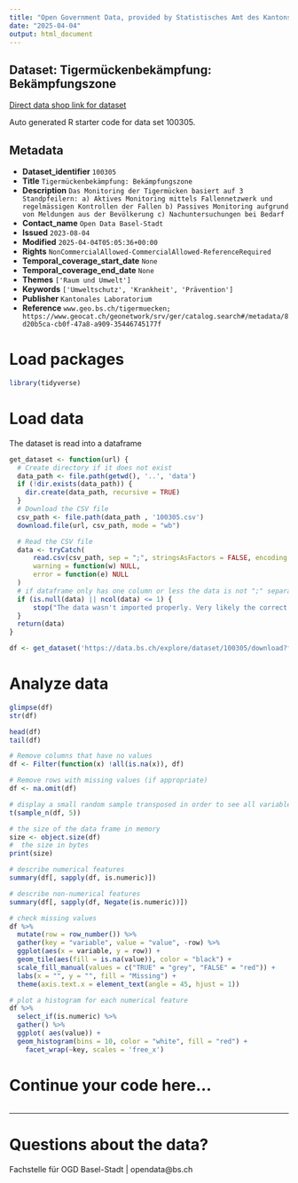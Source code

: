 ```yaml
---
title: "Open Government Data, provided by Statistisches Amt des Kantons Basel-Stadt - Fachstelle OGD"
date: "2025-04-04"
output: html_document
---
```


## Dataset: Tigermückenbekämpfung: Bekämpfungszone

[Direct data shop link for dataset](https://data.bs.ch/explore/dataset/100305)

Auto generated R starter code for data set 100305.

## Metadata

- **Dataset_identifier** `100305`
- **Title** `Tigermückenbekämpfung: Bekämpfungszone`
- **Description** `Das Monitoring der Tigermücken basiert auf 3 Standpfeilern: a) Aktives Monitoring mittels Fallennetzwerk und regelmässigen Kontrollen der Fallen b) Passives Monitoring aufgrund von Meldungen aus der Bevölkerung c) Nachuntersuchungen bei Bedarf`
- **Contact_name** `Open Data Basel-Stadt`
- **Issued** `2023-08-04`
- **Modified** `2025-04-04T05:05:36+00:00`
- **Rights** `NonCommercialAllowed-CommercialAllowed-ReferenceRequired`
- **Temporal_coverage_start_date** `None`
- **Temporal_coverage_end_date** `None`
- **Themes** `['Raum und Umwelt']`
- **Keywords** `['Umweltschutz', 'Krankheit', 'Prävention']`
- **Publisher** `Kantonales Laboratorium`
- **Reference** `www.geo.bs.ch/tigermuecken; https://www.geocat.ch/geonetwork/srv/ger/catalog.search#/metadata/8d20b5ca-cb0f-47a8-a909-35446745177f`


# Load packages

```r

library(tidyverse)
```

# Load data

The dataset is read into a dataframe

```r
get_dataset <- function(url) {
  # Create directory if it does not exist
  data_path <- file.path(getwd(), '..', 'data')
  if (!dir.exists(data_path)) {
    dir.create(data_path, recursive = TRUE)
  }
  # Download the CSV file
  csv_path <- file.path(data_path , '100305.csv')
  download.file(url, csv_path, mode = "wb")

  # Read the CSV file
  data <- tryCatch(
      read.csv(csv_path, sep = ";", stringsAsFactors = FALSE, encoding = "UTF-8"),
      warning = function(w) NULL,
      error = function(e) NULL
  )
  # if dataframe only has one column or less the data is not ";" separated
  if (is.null(data) || ncol(data) <= 1) {
      stop("The data wasn't imported properly. Very likely the correct separator couldn't be found.\nPlease check the dataset manually and adjust the code.")
  }
  return(data)
}
```

```r

df <- get_dataset('https://data.bs.ch/explore/dataset/100305/download?format=csv&timezone=Europe%2FZurich')

```

# Analyze data

```r

glimpse(df)
str(df)

head(df)
tail(df)

```

```r
# Remove columns that have no values
df <- Filter(function(x) !all(is.na(x)), df)

# Remove rows with missing values (if appropriate)
df <- na.omit(df)
```

```r
# display a small random sample transposed in order to see all variables
t(sample_n(df, 5))
```

```r
# the size of the data frame in memory
size <- object.size(df)
#  the size in bytes
print(size)
```

```r
# describe numerical features
summary(df[, sapply(df, is.numeric)])
```

```r
# describe non-numerical features
summary(df[, sapply(df, Negate(is.numeric))])
```

```r
# check missing values
df %>%
  mutate(row = row_number()) %>%
  gather(key = "variable", value = "value", -row) %>%
  ggplot(aes(x = variable, y = row)) +
  geom_tile(aes(fill = is.na(value)), color = "black") +
  scale_fill_manual(values = c("TRUE" = "grey", "FALSE" = "red")) +
  labs(x = "", y = "", fill = "Missing") +
  theme(axis.text.x = element_text(angle = 45, hjust = 1))
```

```r
# plot a histogram for each numerical feature
df %>%
  select_if(is.numeric) %>%
  gather() %>%
  ggplot( aes(value)) +
  geom_histogram(bins = 10, color = "white", fill = "red") +
    facet_wrap(~key, scales = 'free_x')
```

# Continue your code here...

```r

```
------------------------------------------------------------------------

# Questions about the data?

Fachstelle für OGD Basel-Stadt | opendata@bs.ch
